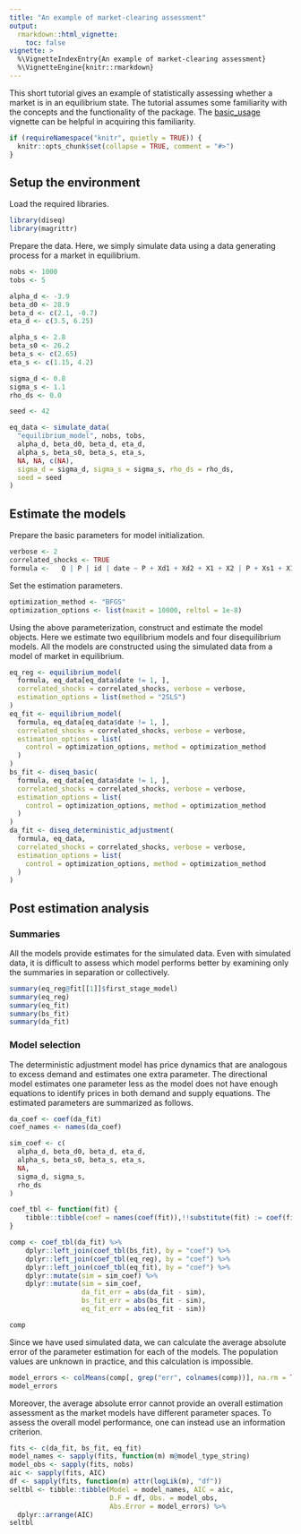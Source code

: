 ```yaml
---
title: "An example of market-clearing assessment"
output:
  rmarkdown::html_vignette:
    toc: false
vignette: >
  %\VignetteIndexEntry{An example of market-clearing assessment}
  %\VignetteEngine{knitr::rmarkdown}
---
```


This short tutorial gives an example of statistically assessing whether a market is in an equilibrium state. The tutorial assumes some familiarity with the concepts and the functionality of the package. The [basic_usage](basic_usage.html) vignette can be helpful in acquiring this familiarity.

```r
if (requireNamespace("knitr", quietly = TRUE)) {
  knitr::opts_chunk$set(collapse = TRUE, comment = "#>")
}
```

## Setup the environment

Load the required libraries.

```r
library(diseq)
library(magrittr)
```

Prepare the data. Here, we simply simulate data using a data generating process for a market in equilibrium.

```r
nobs <- 1000
tobs <- 5

alpha_d <- -3.9
beta_d0 <- 28.9
beta_d <- c(2.1, -0.7)
eta_d <- c(3.5, 6.25)

alpha_s <- 2.8
beta_s0 <- 26.2
beta_s <- c(2.65)
eta_s <- c(1.15, 4.2)

sigma_d <- 0.8
sigma_s <- 1.1
rho_ds <- 0.0

seed <- 42

eq_data <- simulate_data(
  "equilibrium_model", nobs, tobs,
  alpha_d, beta_d0, beta_d, eta_d,
  alpha_s, beta_s0, beta_s, eta_s,
  NA, NA, c(NA),
  sigma_d = sigma_d, sigma_s = sigma_s, rho_ds = rho_ds,
  seed = seed
)
```

## Estimate the models

Prepare the basic parameters for model initialization.

```r
verbose <- 2
correlated_shocks <- TRUE
formula <-   Q | P | id | date ~ P + Xd1 + Xd2 + X1 + X2 | P + Xs1 + X1 + X2
```

Set the estimation parameters. 

```r
optimization_method <- "BFGS"
optimization_options <- list(maxit = 10000, reltol = 1e-8)
```

Using the above parameterization, construct and estimate the model objects. Here we estimate two equilibrium models and four disequilibrium models. All the models are constructed using the simulated data from a model of market in equilibrium.

```r
eq_reg <- equilibrium_model(
  formula, eq_data[eq_data$date != 1, ],
  correlated_shocks = correlated_shocks, verbose = verbose,
  estimation_options = list(method = "2SLS")
)
eq_fit <- equilibrium_model(
  formula, eq_data[eq_data$date != 1, ],
  correlated_shocks = correlated_shocks, verbose = verbose,
  estimation_options = list(
    control = optimization_options, method = optimization_method
  )
)
bs_fit <- diseq_basic(
  formula, eq_data[eq_data$date != 1, ],
  correlated_shocks = correlated_shocks, verbose = verbose,
  estimation_options = list(
    control = optimization_options, method = optimization_method
  )
)
da_fit <- diseq_deterministic_adjustment(
  formula, eq_data,
  correlated_shocks = correlated_shocks, verbose = verbose,
  estimation_options = list(
    control = optimization_options, method = optimization_method
  )
)
```

## Post estimation analysis 

### Summaries

All the models provide estimates for the simulated data. Even with simulated data, it is difficult to assess which model performs better by examining only the summaries in separation or collectively. 

```r
summary(eq_reg@fit[[1]]$first_stage_model)
summary(eq_reg)
summary(eq_fit)
summary(bs_fit)
summary(da_fit)
```

### Model selection

The deterministic adjustment model has price dynamics that are analogous to excess demand and estimates one extra parameter. The directional model estimates one parameter less as the model does not have enough equations to identify prices in both demand and supply equations. The estimated parameters are summarized as follows.

```r
da_coef <- coef(da_fit)
coef_names <- names(da_coef)

sim_coef <- c(
  alpha_d, beta_d0, beta_d, eta_d,
  alpha_s, beta_s0, beta_s, eta_s,
  NA,
  sigma_d, sigma_s,
  rho_ds
)

coef_tbl <- function(fit) {
    tibble::tibble(coef = names(coef(fit)),!!substitute(fit) := coef(fit))
}

comp <- coef_tbl(da_fit) %>% 
    dplyr::left_join(coef_tbl(bs_fit), by = "coef") %>%
    dplyr::left_join(coef_tbl(eq_reg), by = "coef") %>%
    dplyr::left_join(coef_tbl(eq_fit), by = "coef") %>%
    dplyr::mutate(sim = sim_coef) %>%
    dplyr::mutate(sim = sim_coef,
                  da_fit_err = abs(da_fit - sim),
                  bs_fit_err = abs(bs_fit - sim),
                  eq_fit_err = abs(eq_fit - sim)) 

comp
```

Since we have used simulated data, we can calculate the average absolute error of the parameter estimation for each of the models. The population values are unknown in practice, and this calculation is impossible. 

```r
model_errors <- colMeans(comp[, grep("err", colnames(comp))], na.rm = TRUE) 
model_errors
```

Moreover, the average absolute error cannot provide an overall estimation assessment as the market models have different parameter spaces. To assess the overall model performance, one can instead use an information criterion.

```r
fits <- c(da_fit, bs_fit, eq_fit)
model_names <- sapply(fits, function(m) m@model_type_string)
model_obs <- sapply(fits, nobs)
aic <- sapply(fits, AIC)
df <- sapply(fits, function(m) attr(logLik(m), "df"))
seltbl <- tibble::tibble(Model = model_names, AIC = aic,
                         D.F = df, Obs. = model_obs,
                         Abs.Error = model_errors) %>%
  dplyr::arrange(AIC)
seltbl
```
